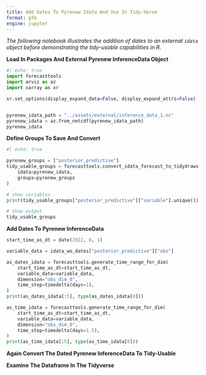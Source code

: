```yaml
---
title: Add Dates To Pyrenew Idata And Use In Tidy-Verse
format: gfm
engine: jupyter
---
```


_The following notebook illustrates the addition of dates to an external `idata` object before demonstrating the tidy-usable capabilities in R._

__Load In Packages And External Pyrenew InferenceData Object__

```python
#| echo: true
import forecasttools
import arviz as az
import xarray as xr

xr.set_options(display_expand_data=False, display_expand_attrs=False)


pyrenew_idata_path = "../assets/external/inference_data_1.nc"
pyrenew_idata = az.from_netcdf(pyrenew_idata_path)
pyrenew_idata
```

__Define Groups To Save And Convert__

```python
#| echo: true

pyrenew_groups = ["posterior_predictive"]
tidy_usable_groups = forecasttools.convert_idata_forecast_to_tidydraws(
    idata=pyrenew_idata,
    groups=pyrenew_groups
)

# show variables
print(tidy_usable_groups["posterior_predictive"]["variable"].unique())

# show output
tidy_usable_groups
```

__Add Dates To Pyrenew InferenceData__

```python
start_time_as_dt = date(2022, 8, 1)

variable_data = idata_wo_dates["posterior_predictive"]["obs"]

as_dates_idata = forecasttools.generate_time_range_for_dim(
    start_time_as_dt=start_time_as_dt,
    variable_data=variable_data,
    dimension="obs_dim_0",
    time_step=timedelta(days=1),
)
print(as_dates_idata[:5], type(as_dates_idata[0]))

as_time_idata = forecasttools.generate_time_range_for_dim(
    start_time_as_dt=start_time_as_dt,
    variable_data=variable_data,
    dimension="obs_dim_0",
    time_step=timedelta(days=1.5),
)
print(as_time_idata[:5], type(as_time_idata[0]))
```

__Again Convert The Dated Pyrenew InferenceData To Tidy-Usable__

__Examine The Dataframe In The Tidyverse__
